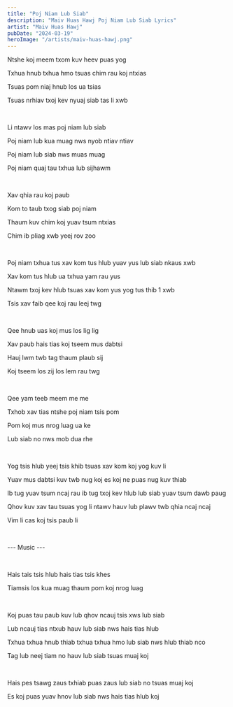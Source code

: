 ```yaml
---
title: "Poj Niam Lub Siab"
description: "Maiv Huas Hawj Poj Niam Lub Siab Lyrics"
artist: "Maiv Huas Hawj"
pubDate: "2024-03-19"
heroImage: "/artists/maiv-huas-hawj.png"
---
```


Ntshe koj meem txom kuv heev puas yog

Txhua hnub txhua hmo tsuas chim rau koj ntxias

Tsuas pom niaj hnub los ua tsias

Tsuas nrhiav txoj kev nyuaj siab tas li xwb

<br />

Li ntawv los mas poj niam lub siab

Poj niam lub kua muag nws nyob ntiav ntiav

Poj niam lub siab nws muas muag

Poj niam quaj tau txhua lub sijhawm

<br />

Xav qhia rau koj paub

Kom to taub txog siab poj niam

Thaum kuv chim koj yuav tsum ntxias

Chim ib pliag xwb yeej rov zoo

<br />

Poj niam txhua tus xav kom tus hlub yuav yus lub siab nkaus xwb

Xav kom tus hlub ua txhua yam rau yus

Ntawm txoj kev hlub tsuas xav kom yus yog tus thib 1 xwb

Tsis xav faib qee koj rau leej twg

<br />

Qee hnub uas koj mus los lig lig

Xav paub hais tias koj tseem mus dabtsi

Hauj lwm twb tag thaum plaub sij

Koj tseem los zij los lem rau twg

<br />

Qee yam teeb meem me me

Txhob xav tias ntshe poj niam tsis pom

Pom koj mus nrog luag ua ke

Lub siab no nws mob dua rhe

<br />

Yog tsis hlub yeej tsis khib tsuas xav kom koj yog kuv li

Yuav mus dabtsi kuv twb nug koj es koj ne puas nug kuv thiab

Ib tug yuav tsum ncaj rau ib tug txoj kev hlub lub siab yuav tsum dawb paug

Qhov kuv xav tau tsuas yog li ntawv hauv lub plawv twb qhia ncaj ncaj

Vim li cas koj tsis paub li

<br />

--- Music ---

<br />

Hais tais tsis hlub hais tias tsis khes

Tiamsis los kua muag thaum pom koj nrog luag

<br />

Koj puas tau paub kuv lub qhov ncauj tsis xws lub siab

Lub ncauj tias ntxub hauv lub siab nws hais tias hlub

Txhua txhua hnub thiab txhua txhua hmo lub siab nws hlub thiab nco

Tag lub neej tiam no hauv lub siab tsuas muaj koj

<br />

Hais pes tsawg zaus txhiab puas zaus lub siab no tsuas muaj koj

Es koj puas yuav hnov lub siab nws hais tias hlub koj
